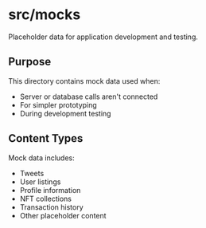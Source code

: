 # src/mocks

Placeholder data for application development and testing.

## Purpose

This directory contains mock data used when:
- Server or database calls aren't connected
- For simpler prototyping
- During development testing

## Content Types

Mock data includes:
- Tweets
- User listings
- Profile information
- NFT collections
- Transaction history
- Other placeholder content
